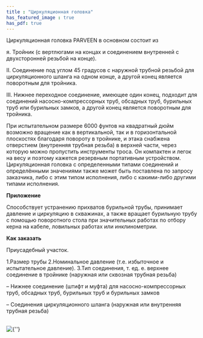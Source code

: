 ```yaml
---
title : "Циркуляционная головка"
has_featured_image : true
has_pdf: true
---
```


Циркуляционная головка PARVEEN в основном состоит из

я. Тройник (с вертлюгами на концах и соединением внутренней с двухсторонней резьбой на конце).

II. Соединение под углом 45 градусов с наружной трубной резьбой для циркуляционного шланга на одном конце, а другой конец является поворотным для тройника.

III. Нижнее переходное соединение, имеющее один конец, подходит для соединений насосно-компрессорных труб, обсадных труб, бурильных труб или бурильных замков, а другой конец является поворотным для тройника.

При испытательном размере 6000 фунтов на квадратный дюйм возможно вращение как в вертикальной, так и в горизонтальной плоскостях благодаря повороту в тройнике, и этака снабжена отверстием (внутренняя трубная резьба) в верхней части, через которую можно пропустить инструменты троса. Он компактен и легок на весу и поэтому кажется резервным портативным устройством. Циркуляционная головка с определенными типами соединений и определёнными значениями также может быть поставлена по запросу заказчика, либо с этим типом исполнения, либо с какими-либо другими типами исполнения.

**Приложение**

Способствует устранению прихватов бурильной трубы, принимает давление и циркуляцию в скважинах, а также вращает бурильную трубу с помощью поворотного стола при значительных работах по отбору керна на кабеле, ловильных работах или инклинометрии.

**Как заказать**

Приусадебный участок.

1.Размер трубы
2.Номинальное давление (т.е. избыточное и испытательное давление).
3.Тип соединения, т. ед. е. верхнее соединение в тройнике (наружная или сквозная трубная резьба)

– Нижнее соединение (штифт и муфта) для насосно-компрессорных труб, обсадных труб, бурильных труб и бурильных замков

– Соединения циркуляционного шланга (наружная или внутренняя трубная резьба)

<br />
<Image src={image} alt={''} />